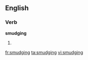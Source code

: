 ==English==

===Verb===
'''smudging'''

# {{present participle of|[[smudge]]}}

[[fr:smudging]]
[[ta:smudging]]
[[vi:smudging]]